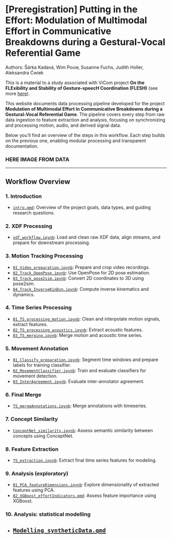 # [Preregistration] Putting in the Effort: Modulation of Multimodal Effort in Communicative Breakdowns during a Gestural-Vocal Referential Game

Authors: Šárka Kadavá, Wim Pouw, Susanne Fuchs, Judith Holler, Aleksandra Ćwiek

This is a material to a study associated with ViCom project **On the FLExibility and Stability of Gesture-speecH Coordination (FLESH)** (see more [here](https://vicom.info/projects/on-the-flexibility-and-stability-of-gesture-speech-coordination-flesh-evidence-from-production-comprehension-and-imitation/)).

This website documents data processing pipeline developed for the project **Modulation of Multimodal Effort in Communicative Breakdowns during a Gestural-Vocal Referential Game**. The pipeline covers every step from raw data ingestion to feature extraction and analysis, focusing on synchronizing and processing motion, audio, and derived signal data.

Below you'll find an overview of the steps in this workflow. Each step builds on the previous one, enabling modular processing and transparent documentation.

### HERE IMAGE FROM DATA



---

## Workflow Overview

### 1. Introduction
- [`intro.qmd`](intro.qmd): Overview of the project goals, data types, and guiding research questions.

### 2. XDF Processing
- [`xdf_workflow.ipynb`](01_XDF_processing/xdf_workflow.ipynb): Load and clean raw XDF data, align streams, and prepare for downstream processing.

### 3. Motion Tracking Processing
- [`01_Video_preparation.ipynb`](02_MotionTracking_processing/01_Video_preparation.ipynb): Prepare and crop video recordings.
- [`02_Track_OpenPose.ipynb`](02_MotionTracking_processing/02_Track_OpenPose.ipynb): Use OpenPose for 2D pose estimation.
- [`03_Track_pose2sim.ipynb`](02_MotionTracking_processing/03_Track_pose2sim.ipynb): Convert 2D coordinates to 3D using pose2sim.
- [`04_Track_InverseKinDyn.ipynb`](02_MotionTracking_processing/04_Track_InverseKinDyn.ipynb): Compute inverse kinematics and dynamics.

### 4. Time Series Processing
- [`01_TS_processing_motion.ipynb`](03_TS_processing/01_TS_processing_motion.ipynb): Clean and interpolate motion signals, extract features.
- [`02_TS_processing_acoustics.ipynb`](03_TS_processing/02_TS_processing_acoustics.ipynb): Extract acoustic features.
- [`03_TS_merging.ipynb`](03_TS_processing/03_TS_merging.ipynb): Merge motion and acoustic time series.

### 5. Movement Annotation
- [`01_Classify_preparation.ipynb`](04_TS_movementAnnotation/01_Classify_preparation.ipynb): Segment time windows and prepare labels for training classifier.
- [`02_MovementClassifier.ipynb`](04_TS_movementAnnotation/02_MovementClassifier.ipynb): Train and evaluate classifiers for movement detection.
- [`03_InterAgreement.ipynb`](04_TS_movementAnnotation/03_InterAgreement.ipynb): Evaluate inter-annotator agreement.

### 6. Final Merge
- [`TS_mergeAnnotations.ipynb`](05_finalMerge/TS_mergeAnnotations.ipynb): Merge annotations with timeseries.

### 7. Concept Similarity
- [`ConceptNet_similarity.ipynb`](06_ConceptSimilarity/ConceptNet_similarity.ipynb): Assess semantic similarity between concepts using ConceptNet.

### 8. Feature Extraction
- [`TS_extraction.ipynb`](07_TS_featureExtraction/TS_extraction.ipynb): Extract final time series features for modeling.

### 9. Analysis (exploratory)
- [`01_PCA_featureDimensions.ipynb`](08_Analysis_XGBoost/01_PCA_featureDimensions.ipynb): Explore dimensionality of extracted features using PCA.
- [`02_XGBoost_effortIndicators.qmd`](08_Analysis_XGBoost/02_XGBoost_effortIndicators.qmd): Assess feature importance using XGBoost.

### 10. Analysis: statistical modelling
- [`Modelling_syntheticData.qmd`](09_Analysis_Modeling/Modelling_syntheticData.qmd)
---




